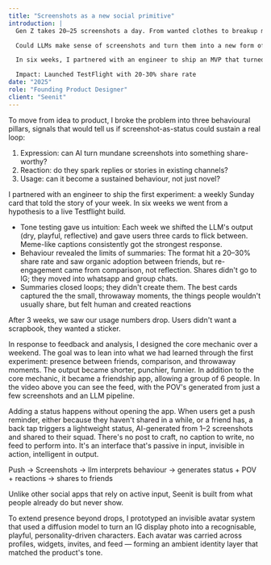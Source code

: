 ```yaml
---
title: "Screenshots as a new social primitive"
introduction: |
  Gen Z takes 20–25 screenshots a day. From wanted clothes to breakup memes, it's their most honest digital behaviour, and they just sit hidden in camera albums.

  Could LLMs make sense of screenshots and turn them into a new form of self-expression? As founding designer at Seenit, this is what I set out to answer. I defined screenshots as a new social primitive and built the first interface to prove it.

  In six weeks, I partnered with an engineer to ship an MVP that turned private screenshots into weekly visible summaries. What I learned shaped the next iteration: a working Swift prototype which moved from performance to friendship.

  Impact: Launched TestFlight with 20-30% share rate
date: "2025"
role: "Founding Product Designer"
client: "Seenit"
---
```


<CSImage 
  src="/Project_seenit/IMG_3207.mov" 
  alt="Seenit app overview"
  aspectRatio="16:9"
/>

<Section title="Defining the bet: Can screenshots power response-driven sharing?">

To move from idea to product, I broke the problem into three behavioural pillars, signals that would tell us if screenshot-as-status could sustain a real loop:

1. Expression: can AI turn mundane screenshots into something share-worthy?
2. Reaction: do they spark replies or stories in existing channels?
3. Usage: can it become a sustained behaviour, not just novel?

</Section>

<Section title="First bet: Weekly summaries">

<CSYouTube 
  url="https://youtube.com/shorts/2FJmm4j1k6I"
  title="Weekly summaries experiment"
/>

I partnered with an engineer to ship the first experiment: a weekly Sunday card that told the story of your week. In six weeks we went from a hypothesis to a live Testflight build.

- Tone testing gave us intuition: Each week we shifted the LLM's output (dry, playful, reflective) and gave users three cards to flick between. Meme-like captions consistently got the strongest response.
- Behaviour revealed the limits of summaries: The format hit a 20–30% share rate and saw organic adoption between friends, but re-engagement came from comparison, not reflection. Shares didn't go to IG; they moved into whatsapp and group chats.
- Summaries closed loops; they didn't create them. The best cards captured the the small, throwaway moments, the things people wouldn't usually share, but felt human and created reactions

</Section>

<Section title="Pivot: Presence over summaries">

<CSImage 
  src="/Project_seenit/Seenit-Origami.mov" 
  alt="Presence over summaries demo"
  aspectRatio="16:9"
/>

After 3 weeks, we saw our usage numbers drop. Users didn't want a scrapbook, they wanted a sticker.

In response to feedback and analysis, I designed the core mechanic over a weekend. The goal was to lean into what we had learned through the first experiment: presence between friends, comparison, and throwaway moments. The output became shorter, punchier, funnier. In addition to the core mechanic, it became a friendship app, allowing a group of 6 people. In the video above you can see the feed, with the POV's generated from just a few screenshots and an LLM pipeline.

</Section>

<Section title="Adding a status">

<CSImage 
  src="/Project_seenit/seeenit-upload-personal.mp4" 
  alt="Adding a status demo"
  aspectRatio="none"
/>

Adding a status happens without opening the app. When users get a push reminder, either because they haven't shared in a while, or a friend has, a back tap triggers a lightweight status, AI-generated from 1–2 screenshots and shared to their squad. There's no post to craft, no caption to write, no feed to perform into. It's an interface that's passive in input, invisible in action, intelligent in output.

Push → Screenshots → llm interprets behaviour → generates status + POV + reactions → shares to friends

Unlike other social apps that rely on active input, Seenit is built from what people already do but never show.

</Section>

<Section title="Extending presence through avatars">

To extend presence beyond drops, I prototyped an invisible avatar system that used a diffusion model to turn an IG display photo into a recognisable, playful, personality-driven characters. Each avatar was carried across profiles, widgets, invites, and feed — forming an ambient identity layer that matched the product's tone.

</Section>

